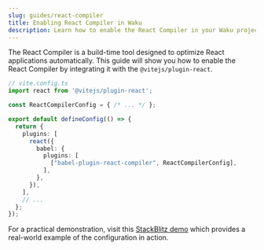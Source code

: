 ```yaml
---
slug: guides/react-compiler
title: Enabling React Compiler in Waku
description: Learn how to enable the React Compiler in your Waku project using the Vite Plugin to optimize your React applications.
---
```


The React Compiler is a build-time tool designed to optimize React applications automatically. This guide will show you how to enable the React Compiler by integrating it with the `@vitejs/plugin-react`.

```ts
// vite.config.ts
import react from '@vitejs/plugin-react';

const ReactCompilerConfig = { /* ... */ };

export default defineConfig(() => {
  return {
    plugins: [
      react({
        babel: {
          plugins: [
            ["babel-plugin-react-compiler", ReactCompilerConfig],
          ],
        },
      }),
    ],
    // ...
  };
});
```

For a practical demonstration, visit this [StackBlitz demo](https://stackblitz.com/edit/github-ukt9tm?file=vite.config.ts) which provides a real-world example of the configuration in action.
